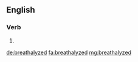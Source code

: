==English==

===Verb===
{{head|en}}

# {{en-past of|breathalyze}}

[[de:breathalyzed]]
[[fa:breathalyzed]]
[[mg:breathalyzed]]